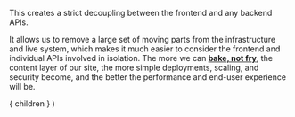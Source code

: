 
This creates a strict decoupling between the frontend and any 
backend APIs.

It allows us to remove a large set of moving parts from the
infrastructure and live system, which makes it much easier to 
consider the frontend and individual APIs involved in isolation. 
The more we can **[bake, not fry](http://www.aaronsw.com/weblog/000404)**, 
the content layer of our site, the more simple deployments, scaling, 
and security become, and the better the performance and end-user 
experience will be.

  <Layout>
    { children }
  </Layout>
)
